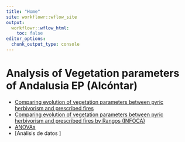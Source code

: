 ```yaml
---
title: "Home"
site: workflowr::wflow_site
output:
  workflowr::wflow_html:
    toc: false
editor_options:
  chunk_output_type: console
---
```


# Analysis of Vegetation parameters of Andalusia EP (Alcóntar)

- [Comparing evolution of vegetation parameters between pyric herbivorism and prescribed fires](temporal_analysis.html)
- [Comparing evolution of vegetation parameters between pyric herbivorism and prescribed fires by Rangos (INFOCA)](temporal_analysis_rangos.html)
- [ANOVAs](antes-despues.html)
- [Análisis de datos ]
